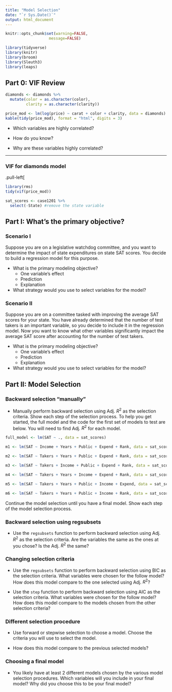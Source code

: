 ```yaml
---
title: "Model Selection"
date: "`r Sys.Date()`"
output: html_document
---
```


```r
knitr::opts_chunk$set(warning=FALSE,
                   message=FALSE)
```

```r
library(tidyverse)
library(knitr)
library(broom)
library(Sleuth3)
library(leaps)
```

## Part 0: VIF Review

```r
diamonds <- diamonds %>%
  mutate(color = as.character(color), 
         clarity = as.character(clarity))
```

```r
price_mod <- lm(log(price) ~ carat + color + clarity, data = diamonds)
kable(tidy(price_mod), format = "html", digits = 3)
```

- Which variables are highly correlated?

- How do you know?

- Why are these variables highly correlated?

---

### VIF for diamonds model

.pull-left[
```r
library(rms)
tidy(vif(price_mod))
```

```r
sat_scores <- case1201 %>%
  select(-State) #remove the state variable
```

## Part I: What's the primary objective?

### Scenario I
Suppose you are on a legislative watchdog committee, and you want to determine the impact of state expenditures on state SAT scores. You decide to build a regression model for this purpose. 

- What is the primary modeling objective?
  - One variable's effect
  - Prediction
  - Explanation

- What strategy would you use to select variables for the model?

### Scenario II

Suppose you are on a committee tasked with improving the average SAT scores for your state. You have already determined that the number of test takers is an important variable, so you decide to include it in the regression model. Now you want to know what other variables significantly impact the average SAT score after accounting for the number of test takers.

- What is the primary modeling objective?
  - One variable's effect
  - Prediction
  - Explanation

- What strategy would you use to select variables for the model?

## Part II: Model Selection 

### Backward selection "manually"

- Manually perform backward selection using Adj. $R^2$ as the selection criteria. Show each step of the selection process. To help you get started, the full model and the code for the first set of models to test are below. You will need to find Adj. $R^2$ for each model.

```r
full_model <- lm(SAT ~ ., data = sat_scores)
```

```r
m1 <- lm(SAT ~ Income + Years + Public + Expend + Rank, data = sat_scores)
```

```r
m2 <- lm(SAT ~ Takers + Years + Public + Expend + Rank, data = sat_scores)
```

```r
m3 <- lm(SAT ~ Takers + Income + Public + Expend + Rank, data = sat_scores)
```

```r
m4 <- lm(SAT ~ Takers + Years + Income + Expend + Rank, data = sat_scores)
```

```r
m5 <- lm(SAT ~ Takers + Years + Public + Income + Expend, data = sat_scores)
```

```r
m6 <- lm(SAT ~ Takers + Years + Public + Income + Rank, data = sat_scores)
```

Continue the model selection until you have a final model. Show each step of the model selection process.


### Backward selection using regsubsets

- Use the `regsubsets` function to perform backward selection using Adj. $R^2$ as the selection criteria. Are the variables the same as the ones at you chose? Is the Adj. $R^2$ the same? 

### Changing selection criteria

- Use the `regsubsets` function to perform backward selection using BIC as the selection criteria. What variables were chosen for the follow model? How does this model compare to the one selected using Adj. $R^2$?

- Use the `step` function to perform backward selection using AIC as the selection criteria. What variables were chosen for the follow model? How does this model compare to the models chosen from the other selection criteria? 


### Different selection procedure

- Use forward or stepwise selection to choose a model. Choose the criteria you will use to select the model.

- How does this model compare to the previous selected models? 


### Choosing a final model 

- You likely have at least 2 different models chosen by the various model selection procedures. Which variables will you include in your final model? Why did you choose this to be your final model?